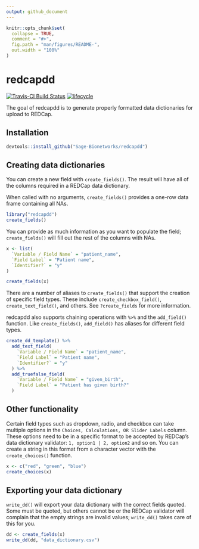 ```yaml
---
output: github_document
---
```


<!-- README.md is generated from README.Rmd. Please edit that file -->

```r
knitr::opts_chunk$set(
  collapse = TRUE,
  comment = "#>",
  fig.path = "man/figures/README-",
  out.width = "100%"
)
```
# redcapdd


[![Travis-CI Build Status](https://travis-ci.org/Sage-Bionetworks/redcapdd.svg?branch=master)](https://travis-ci.org/Sage-Bionetworks/redcapdd)
[![lifecycle](https://img.shields.io/badge/lifecycle-experimental-orange.svg)](https://www.tidyverse.org/lifecycle/#experimental)

The goal of redcapdd is to generate properly formatted data dictionaries for
upload to REDCap.

## Installation

```r
devtools::install_github("Sage-Bionetworks/redcapdd")
```

## Creating data dictionaries

You can create a new field with `create_fields()`. The result will have all of
the columns required in a REDCap data dictionary.

When called with no arguments, `create_fields()` provides a one-row data frame
containing all NAs.

```r
library("redcapdd")
create_fields()
```

You can provide as much information as you want to populate the field;
`create_fields()` will fill out the rest of the columns with NAs.

```r
x <- list(
  `Variable / Field Name` = "patient_name",
  `Field Label` = "Patient name",
  `Identifier?` = "y"
)

create_fields(x)
```

There are a number of aliases to `create_fields()` that support the creation of
specific field types. These include `create_checkbox_field()`,
`create_text_field()`, and others. See `?create_fields` for more information.

redcapdd also supports chaining operations with `%>%` and the `add_field()`
function. Like `create_fields()`, `add_field()` has aliases for different field
types.

```r
create_dd_template() %>%
  add_text_field(
    `Variable / Field Name` = "patient_name",
    `Field Label` = "Patient name",
    `Identifier?` = "y"
  ) %>%
  add_truefalse_field(
    `Variable / Field Name` = "given_birth",
    `Field Label` = "Patient has given birth?"
  )
```

## Other functionality

Certain field types such as dropdown, radio, and checkbox can take multiple
options in the `Choices, Calculations, OR Slider Labels` column. These options
need to be in a specific format to be accepted by REDCap's data dictionary
validator: `1, option1 | 2, option2` and so on. You can create a string in this
format from a character vector with the `create_choices()` function.

```r
x <- c("red", "green", "blue")
create_choices(x)
```

## Exporting your data dictionary

`write_dd()` will export your data dictionary with the correct fields quoted.
Some must be quoted, but others cannot be or the REDCap validator will complain
that the empty strings are invalid values; `write_dd()` takes care of this for
you.

```r
dd <- create_fields(x)
write_dd(dd, "data_dictionary.csv")
```
